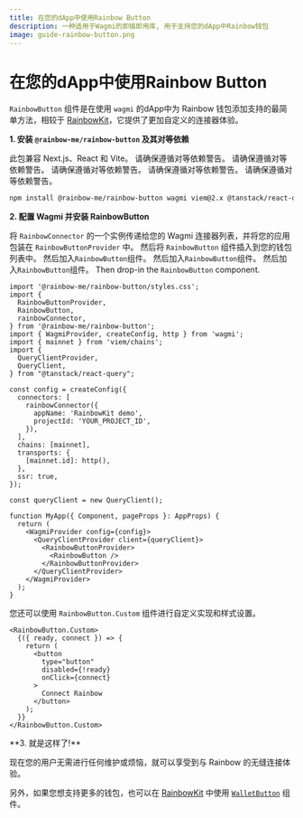 ```yaml
---
title: 在您的dApp中使用Rainbow Button
description: 一种适用于Wagmi的即插即用库, 用于支持您的dApp中Rainbow钱包
image: guide-rainbow-button.png
---
```


# 在您的dApp中使用Rainbow Button

`RainbowButton` 组件是在使用 `wagmi` 的dApp中为 Rainbow 钱包添加支持的最简单方法，相较于 [RainbowKit](https://www.rainbowkit.com/docs/installation)，它提供了更加自定义的连接器体验。

**1. 安装 `@rainbow-me/rainbow-button` 及其对等依赖**

此包兼容 Next.js、React 和 Vite。 请确保遵循对等依赖警告。 请确保遵循对等依赖警告。 请确保遵循对等依赖警告。 请确保遵循对等依赖警告。 请确保遵循对等依赖警告。

```bash
npm install @rainbow-me/rainbow-button wagmi viem@2.x @tanstack/react-query
```

**2. 配置 Wagmi 并安装 RainbowButton**

将 `RainbowConnector` 的一个实例传递给您的 Wagmi 连接器列表，并将您的应用包装在 `RainbowButtonProvider` 中。 然后将 `RainbowButton` 组件插入到您的钱包列表中。 然后加入`RainbowButton`组件。 然后加入`RainbowButton`组件。 然后加入`RainbowButton`组件。 Then drop-in the `RainbowButton` component.

```tsx
import '@rainbow-me/rainbow-button/styles.css';
import {
  RainbowButtonProvider,
  RainbowButton,
  rainbowConnector,
} from '@rainbow-me/rainbow-button';
import { WagmiProvider, createConfig, http } from 'wagmi';
import { mainnet } from 'viem/chains';
import {
  QueryClientProvider,
  QueryClient,
} from "@tanstack/react-query";

const config = createConfig({
  connectors: [
    rainbowConnector({
      appName: 'RainbowKit demo',
      projectId: 'YOUR_PROJECT_ID',
    }),
  ],
  chains: [mainnet],
  transports: {
    [mainnet.id]: http(),
  },
  ssr: true,
});

const queryClient = new QueryClient();

function MyApp({ Component, pageProps }: AppProps) {
  return (
    <WagmiProvider config={config}>
      <QueryClientProvider client={queryClient}>
        <RainbowButtonProvider>
          <RainbowButton />
        </RainbowButtonProvider>
      </QueryClientProvider>
    </WagmiProvider>
  );
}
```

您还可以使用 `RainbowButton.Custom` 组件进行自定义实现和样式设置。

```tsx
<RainbowButton.Custom>
  {({ ready, connect }) => {
    return (
      <button
        type="button"
        disabled={!ready}
        onClick={connect}
      >
        Connect Rainbow
      </button>
    );
  }}
</RainbowButton.Custom>
```

\*\*3. 就是这样了!\*\*

现在您的用户无需进行任何维护或烦恼，就可以享受到与 Rainbow 的无缝连接体验。

另外，如果您想支持更多的钱包，也可以在 [RainbowKit](https://www.rainbowkit.com/docs/installation) 中使用 [`WalletButton`](https://www.rainbowkit.com/docs/wallet-button) 组件。
